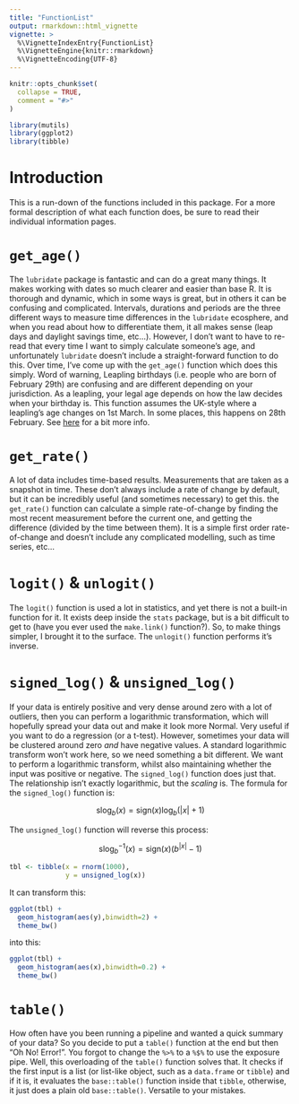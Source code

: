 ```yaml
---
title: "FunctionList"
output: rmarkdown::html_vignette
vignette: >
  %\VignetteIndexEntry{FunctionList}
  %\VignetteEngine{knitr::rmarkdown}
  %\VignetteEncoding{UTF-8}
---
```


```r
knitr::opts_chunk$set(
  collapse = TRUE,
  comment = "#>"
)
```

```r
library(mutils)
library(ggplot2)
library(tibble)
```

# Introduction

This is a run-down of the functions included in this package. For a more formal description of what each function does, be sure to read their individual information pages.

# `get_age()`

The `lubridate` package is fantastic and can do a great many things. It makes working with dates so much clearer and easier than base R. It is thorough and dynamic, which in some ways is great, but in others it can be confusing and complicated. Intervals, durations and periods are the three different ways to measure time differences in the `lubridate` ecosphere, and when you read about how to differentiate them, it all makes sense (leap days and daylight savings time, etc...). However, I don't want to have to re-read that every time I want to simply calculate someone's age, and unfortunately `lubridate` doesn't include a straight-forward function to do this. Over time, I've come up with the `get_age()` function which does this simply. Word of warning, Leapling birthdays (i.e. people who are born of February 29th) are confusing and are different depending on your jurisdiction. As a leapling, your legal age depends on how the law decides when your birthday is. This function assumes the UK-style where a leapling's age changes on 1st March. In some places, this happens on 28th February. See [here](https://en.wikipedia.org/wiki/February_29#Legal_status) for a bit more info.

# `get_rate()`

A lot of data includes time-based results. Measurements that are taken as a snapshot in time. These don't always include a rate of change by default, but it can be incredibly useful (and sometimes necessary) to get this. the `get_rate()` function can calculate a simple rate-of-change by finding the most recent measurement before the current one, and getting the difference (divided by the time between them). It is a simple first order rate-of-change and doesn't include any complicated modelling, such as time series, etc...

# `logit()` & `unlogit()`

The `logit()` function is used a lot in statistics, and yet there is not a built-in function for it. It exists deep inside the `stats` package, but is a bit difficult to get to (have you ever used the `make.link()` function?). So, to make things simpler, I brought it to the surface. The `unlogit()` function performs it's inverse.

# `signed_log()` & `unsigned_log()`

If your data is entirely positive and very dense around zero with a lot of outliers, then you can perform a logarithmic transformation, which will hopefully spread your data out and make it look more Normal. Very useful if you want to do a regression (or a t-test). However, sometimes your data will be clustered around zero *and* have negative values. A standard logarithmic transform won't work here, so we need something a bit different. We want to perform a logarithmic transform, whilst also maintaining whether the input was positive or negative. The `signed_log()` function does just that. The relationship isn't exactly logarithmic, but the *scaling* is. The formula for the `signed_log()` function is:

$$ 
\textrm{slog}_b(x) = \textrm{sign}(x)\log_b(|x| + 1)
$$

The `unsigned_log()` function will reverse this process:

$$ 
\textrm{slog}_b^{-1}(x) = \textrm{sign}(x)(b^{|x|} - 1)
$$

```r
tbl <- tibble(x = rnorm(1000),
              y = unsigned_log(x))
```

It can transform this:

```r
ggplot(tbl) +
  geom_histogram(aes(y),binwidth=2) + 
  theme_bw()

```

into this:

```r
ggplot(tbl) +
  geom_histogram(aes(x),binwidth=0.2) + 
  theme_bw()

```


# `table()`

How often have you been running a pipeline and wanted a quick summary of your data? So you decide to put a `table()` function at the end but then "Oh No! Error!". You forgot to change the `%>%` to a `%$%` to use the exposure pipe. Well, this overloading of the `table()` function solves that. It checks if the first input is a list (or list-like object, such as a `data.frame` or `tibble`) and if it is, it evaluates the `base::table()` function inside that `tibble`, otherwise, it just does a plain old `base::table()`. Versatile to your mistakes.















